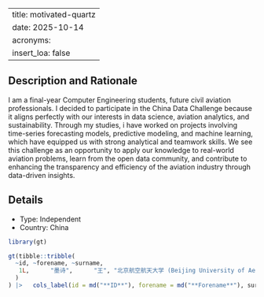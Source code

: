 
---
title: motivated-quartz
date: 2025-10-14
acronyms:
  insert_loa: false
---

## Description and Rationale

I am a final-year Computer Engineering students, future civil aviation professionals. I decided to participate in the China Data Challenge because it aligns perfectly with our interests in data science, aviation analytics, and sustainability. Through my studies, i have worked on projects involving time-series forecasting models, predictive modeling, and machine learning, which have equipped us with strong analytical and teamwork skills. We see this challenge as an opportunity to apply our knowledge to real-world aviation problems, learn from the open data community, and contribute to enhancing the transparency and efficiency of the aviation industry through data-driven insights.

## Details

* Type: Independent
* Country: China

```r
library(gt)

gt(tibble::tribble(
  ~id, ~forename, ~surname,                                                    ~affiliation,
   1L,      "墨诗",      "王", "北京航空航天大学 (Beijing University of Aeronautics and Astronautics)"
  )
) |>   cols_label(id = md("**ID**"), forename = md("**Forename**"), surname ~ md("**Surname**"), affiliation ~ md("**Affiliation**"))
```
